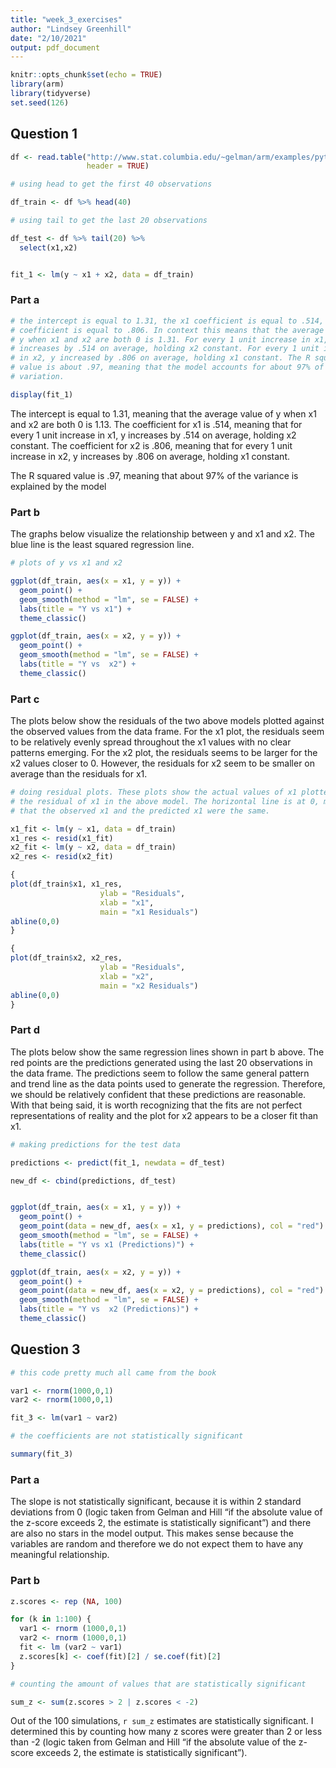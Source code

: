 ```yaml
---
title: "week_3_exercises"
author: "Lindsey Greenhill"
date: "2/10/2021"
output: pdf_document
---
```


```r
knitr::opts_chunk$set(echo = TRUE)
library(arm)
library(tidyverse)
set.seed(126)
```


## Question 1

```r

df <- read.table("http://www.stat.columbia.edu/~gelman/arm/examples/pyth/exercise2.1.dat",
                 header = TRUE)

# using head to get the first 40 observations

df_train <- df %>% head(40)

# using tail to get the last 20 observations

df_test <- df %>% tail(20) %>%
  select(x1,x2)


fit_1 <- lm(y ~ x1 + x2, data = df_train)
```

### Part a

```r

# the intercept is equal to 1.31, the x1 coefficient is equal to .514, the x2
# coefficient is equal to .806. In context this means that the average value of
# y when x1 and x2 are both 0 is 1.31. For every 1 unit increase in x1, y
# increases by .514 on average, holding x2 constant. For every 1 unit increase
# in x2, y increased by .806 on average, holding x1 constant. The R squared
# value is about .97, meaning that the model accounts for about 97% of
# variation.

display(fit_1)
```

The intercept is equal to 1.31, meaning that the average value of y when x1 and x2 are both 0 is 1.13. The coefficient for x1 is .514, meaning that for every 1 unit increase in x1, y increases by .514 on average,  holding x2 constant. The coefficient for x2 is .806, meaning that for every 1 unit increase in x2, y increases by .806 on average, holding x1 constant. 

The R squared value is .97, meaning that about 97% of the variance is explained by the model 

\newpage

### Part b

The graphs below visualize the relationship between y and x1 and x2. The blue line is the least squared regression line. 

```r

# plots of y vs x1 and x2

ggplot(df_train, aes(x = x1, y = y)) +
  geom_point() +
  geom_smooth(method = "lm", se = FALSE) +
  labs(title = "Y vs x1") +
  theme_classic()

ggplot(df_train, aes(x = x2, y = y)) +
  geom_point() +
  geom_smooth(method = "lm", se = FALSE) +
  labs(title = "Y vs  x2") +
  theme_classic()

```

\newpage

### Part c

The plots below show the residuals of the two above models plotted against the observed values from the data frame. For the x1 plot, the residuals seem to be relatively evenly spread throughout the x1 values with no clear patterns emerging. For the x2 plot, the residuals seems to be larger for the x2 values closer to 0. However, the residuals for x2 seem to be smaller on average  than the residuals for x1. 

```r

# doing residual plots. These plots show the actual values of x1 plotted against
# the residual of x1 in the above model. The horizontal line is at 0, meaning
# that the observed x1 and the predicted x1 were the same.

x1_fit <- lm(y ~ x1, data = df_train)
x1_res <- resid(x1_fit)
x2_fit <- lm(y ~ x2, data = df_train)
x2_res <- resid(x2_fit)

{
plot(df_train$x1, x1_res,
                    ylab = "Residuals",
                    xlab = "x1",
                    main = "x1 Residuals")
abline(0,0)
}

{
plot(df_train$x2, x2_res,
                    ylab = "Residuals",
                    xlab = "x2",
                    main = "x2 Residuals")
abline(0,0)
}
```
\newpage

### Part d

The plots below show the same regression lines shown in part b above. The red points are the predictions generated using the last 20 observations in the data frame. The predictions seem to follow the same general pattern and trend line as the data points used to generate the regression. Therefore, we should be relatively confident that these predictions are reasonable. With that being said, it is worth recognizing that the fits are not perfect representations of reality and the plot for x2 appears to be a closer fit than x1. 


```r

# making predictions for the test data

predictions <- predict(fit_1, newdata = df_test)

new_df <- cbind(predictions, df_test)


ggplot(df_train, aes(x = x1, y = y)) +
  geom_point() +
  geom_point(data = new_df, aes(x = x1, y = predictions), col = "red") +
  geom_smooth(method = "lm", se = FALSE) +
  labs(title = "Y vs x1 (Predictions)") +
  theme_classic()

ggplot(df_train, aes(x = x2, y = y)) +
  geom_point() +
  geom_point(data = new_df, aes(x = x2, y = predictions), col = "red") +
  geom_smooth(method = "lm", se = FALSE) +
  labs(title = "Y vs  x2 (Predictions)") +
  theme_classic()

```

\newpage

## Question 3

```r

# this code pretty much all came from the book

var1 <- rnorm(1000,0,1)
var2 <- rnorm(1000,0,1)

fit_3 <- lm(var1 ~ var2)

# the coefficients are not statistically significant

summary(fit_3)

```

### Part a

The slope is not statistically significant, because it is within 2 standard deviations from 0 (logic taken from Gelman and Hill "if the absolute value of the z-score exceeds 2, the estimate is statistically significant") and there are also no stars in the model output. This makes sense because the variables are random and therefore we do not expect them to have any meaningful relationship. 

### Part b

```r
z.scores <- rep (NA, 100)

for (k in 1:100) { 
  var1 <- rnorm (1000,0,1)
  var2 <- rnorm (1000,0,1) 
  fit <- lm (var2 ~ var1) 
  z.scores[k] <- coef(fit)[2] / se.coef(fit)[2]
} 

# counting the amount of values that are statistically significant

sum_z <- sum(z.scores > 2 | z.scores < -2)
```

Out of the 100 simulations, `r sum_z` estimates are statistically significant. I determined this by counting how many z scores were greater than 2 or less than -2 (logic taken from Gelman and Hill "if the absolute value of the z-score exceeds 2, the estimate is statistically significant"). 

